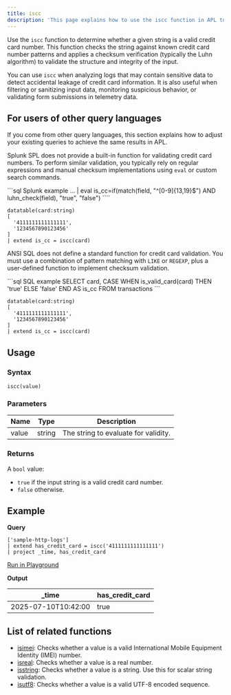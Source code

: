 ```yaml
---
title: iscc
description: 'This page explains how to use the iscc function in APL to check if a string is a valid credit card number.'
---
```


Use the `iscc` function to determine whether a given string is a valid credit card number. This function checks the string against known credit card number patterns and applies a checksum verification (typically the Luhn algorithm) to validate the structure and integrity of the input.

You can use `iscc` when analyzing logs that may contain sensitive data to detect accidental leakage of credit card information. It is also useful when filtering or sanitizing input data, monitoring suspicious behavior, or validating form submissions in telemetry data.

## For users of other query languages

If you come from other query languages, this section explains how to adjust your existing queries to achieve the same results in APL.

<AccordionGroup>
<Accordion title="Splunk SPL users">

Splunk SPL does not provide a built-in function for validating credit card numbers. To perform similar validation, you typically rely on regular expressions and manual checksum implementations using `eval` or custom search commands.

<CodeGroup>
```sql Splunk example
... | eval is_cc=if(match(field, "^[0-9]{13,19}$") AND luhn_check(field), "true", "false")
````

```kusto APL equivalent
datatable(card:string)
[
  '4111111111111111',
  '1234567890123456'
]
| extend is_cc = iscc(card)
```

</CodeGroup>

</Accordion>
<Accordion title="ANSI SQL users">

ANSI SQL does not define a standard function for credit card validation. You must use a combination of pattern matching with `LIKE` or `REGEXP`, plus a user-defined function to implement checksum validation.

<CodeGroup>
```sql SQL example
SELECT card,
       CASE WHEN is_valid_card(card) THEN 'true' ELSE 'false' END AS is_cc
FROM transactions
```

```kusto APL equivalent
datatable(card:string)
[
  '4111111111111111',
  '1234567890123456'
]
| extend is_cc = iscc(card)
```

</CodeGroup>

</Accordion>
</AccordionGroup>

## Usage

### Syntax

```kusto
iscc(value)
```

### Parameters

| Name  | Type   | Description                          |
| ----- | ------ | ------------------------------------ |
| value | string | The string to evaluate for validity. |

### Returns

A `bool` value:

- `true` if the input string is a valid credit card number.
- `false` otherwise.

## Example

**Query**

```kusto
['sample-http-logs']
| extend has_credit_card = iscc('4111111111111111')
| project _time, has_credit_card
```

[Run in Playground](https://play.axiom.co/axiom-play-qf1k/query?initForm=%7B%22apl%22%3A%22%5B'sample-http-logs'%5D%20%7C%20extend%20has_credit_card%20%3D%20iscc('4111111111111111')%20%7C%20project%20_time%2C%20has_credit_card%22%7D)

**Output**

| _time              | has_credit_card                        |
| ------------------- | -------------------------- |
| 2025-07-10T10:42:00 | true |

## List of related functions

- [isimei](/apl/scalar-functions/type-functions/isimei): Checks whether a value is a valid International Mobile Equipment Identity (IMEI) number.
- [isreal](/apl/scalar-functions/type-functions/ismap): Checks whether a value is a real number.
- [isstring](/apl/scalar-functions/type-functions/isstring): Checks whether a value is a string. Use this for scalar string validation.
- [isutf8](/apl/scalar-functions/type-functions/isutf8): Checks whether a value is a valid UTF-8 encoded sequence.
